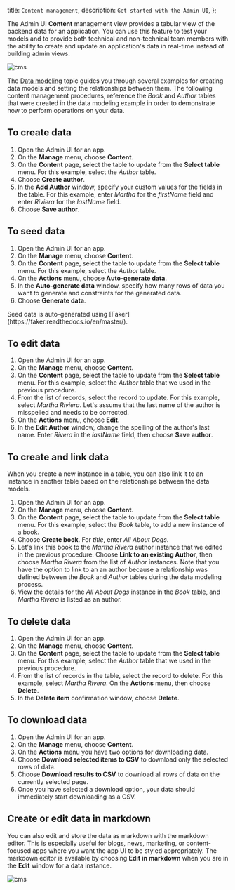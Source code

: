   title: `Content management`,
  description: `Get started with the Admin UI`,
};

The Admin UI **Content** management view provides a tabular view of the backend data for an application. You can use this feature to test your models and to provide both technical and non-technical team members with the ability to create and update an application's data in real-time instead of building admin views.

![cms](/images/console/cms.png)

The [Data modeling](/console/data/data-model) topic guides you through several examples for creating data models and setting the relationships between them. The following content management procedures, reference the *Book* and *Author* tables that were created in the data modeling example in order to demonstrate how to perform operations on your data.

## To create data
1. Open the Admin UI for an app.
2. On the **Manage** menu, choose **Content**.
3. On the **Content** page, select the table to update from the **Select table** menu. For this example, select the *Author* table.
4. Choose **Create author**.
5. In the **Add Author** window, specify your custom values for the fields in the table. For this example, enter *Martha* for the *firstName* field and enter *Riviera* for the *lastName* field.
6. Choose **Save author**.

## To seed data
1. Open the Admin UI for an app.
2. On the **Manage** menu, choose **Content**.
3. On the **Content** page, select the table to update from the **Select table** menu. For this example, select the *Author* table.
4. On the **Actions** menu, choose **Auto-generate data**.
5. In the **Auto-generate data** window, specify how many rows of data you want to generate and constraints for the generated data. 
6. Choose **Generate data**.

<Callout warning>
Seed data is auto-generated using [Faker](https://faker.readthedocs.io/en/master/). 
</Callout>

## To edit data
1. Open the Admin UI for an app.
2. On the **Manage** menu, choose **Content**.
3. On the **Content** page, select the table to update from the **Select table** menu. For this example, select the *Author* table that we used in the previous procedure.
4. From the list of records, select the record to update. For this example, select *Martha Riviera*. Let's assume that the last name of the author is misspelled and needs to be corrected.
5. On the **Actions** menu, choose **Edit**.
6. In the **Edit Author** window, change the spelling of the author's last name. Enter *Rivera* in the *lastName* field, then choose **Save author**.

## To create and link data
When you create a new instance in a table, you can also link it to an instance in another table based on the relationships between the data models. 

1. Open the Admin UI for an app.
2. On the **Manage** menu, choose **Content**.
3. On the **Content** page, select the table to update from the **Select table** menu. For this example, select the *Book* table, to add a new instance of a book. 
4. Choose **Create book**. For *title*, enter *All About Dogs*. 
5. Let's link this book to the *Martha Rivera* author instance that we edited in the previous procedure. Choose **Link to an existing Author**, then choose *Martha Rivera* from the list of *Author* instances. Note that you have the option to link to an an author because a relationship was defined between the *Book* and *Author* tables during the data modeling process.
6. View the details for the *All About Dogs* instance in the *Book* table, and *Martha Rivera* is listed as an author. 

## To delete data
1. Open the Admin UI for an app.
2. On the **Manage** menu, choose **Content**.
3. On the **Content** page, select the table to update from the **Select table** menu. For this example, select the *Author* table that we used in the previous procedure.
4. From the list of records in the table, select the record to delete. For this example, select *Martha Rivera*. On the **Actions** menu, then choose **Delete**.
5. In the **Delete item** confirmation window, choose **Delete**.

## To download data
1. Open the Admin UI for an app.
2. On the **Manage** menu, choose **Content**.
4. On the **Actions** menu you have two options for downloading data.
  1. Choose **Download selected items to CSV** to download only the selected rows of data.
  2. Choose **Download results to CSV** to download all rows of data on the currently selected page.
5. Once you have selected a download option, your data should immediately start downloading as a CSV.

## Create or edit data in markdown
You can also edit and store the data as markdown with the markdown editor. This is especially useful for blogs, news, marketing, or content-focused apps where you want the app UI to be styled appropriately. The markdown editor is available by choosing **Edit in markdown** when you are in the **Edit** window for a data instance.

![cms](/images/console/cms.png)
